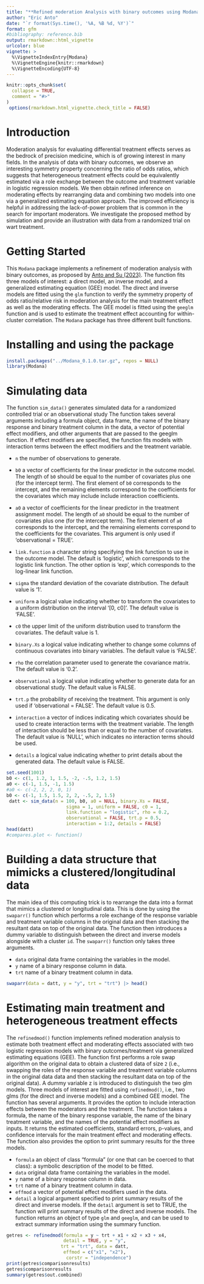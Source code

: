 ```yaml
---
title: "**Refined moderation Analysis with binary outcomes using Modana**"
author: "Eric Anto"
date: "`r format(Sys.time(), '%A, %B %d, %Y')`"
format: gfm
#bibliography: reference.bib
output: rmarkdown::html_vignette
urlcolor: blue
vignette: >
  %\VignetteIndexEntry{Modana}
  %\VignetteEngine{knitr::rmarkdown}
  %\VignetteEncoding{UTF-8}
---
```


```r
knitr::opts_chunk$set(
  collapse = TRUE,
  comment = "#>"
)
 options(rmarkdown.html_vignette.check_title = FALSE)
```

# Introduction
Moderation analysis for evaluating differential treatment effects serves as the bedrock of precision medicine, which is of growing interest in many fields. In the analysis of data with binary outcomes, we observe an interesting symmetry property concerning the ratio of odds ratios, which suggests that heterogeneous treatment effects could be equivalently estimated via a role exchange between the outcome and treatment variable in logistic regression models. We then obtain refined inference on moderating effects by rearranging data and combining two models into one via a generalized estimating equation approach. The improved efficiency is helpful in addressing the lack-of-power problem that is common in the search for important moderators. We investigate the proposed method by simulation and provide an illustration with data from a randomized trial on wart treatment.

# Getting Started

This `Modana` package implements a refinement of moderation analysis with binary outcomes, as proposed by [Anto and Su (2023)](https://journals.sagepub.com/doi/abs/10.1177/09622802231151206?journalCode=smma). The function fits three models of interest: a direct model, an inverse model, and a generalized estimating equation (GEE) model. The direct and inverse models are fitted using the `glm` function to verify the symmetry property of odds ratio/relative risk in moderation analysis for the main treatment effect as well as the moderating effects. The GEE model is fitted using the `geeglm` function and is used to estimate the treatment effect accounting for within-cluster correlation. The `Modana` package has three different built functions.


# Installing and using the package

```r
install.packages("../Modana_0.1.0.tar.gz", repos = NULL)
library(Modana)
```


# Simulating data
The function `sim_data()` generates simulated data for a randomized controlled trial or an observational study
The function takes several arguments including a formula object, data frame, the name of the binary response and binary treatment column in the data, a vector of potential effect modifiers, and other arguments that are passed to the geeglm function. If effect modifiers are specified, the function fits models with interaction terms between the effect modifiers and the treatment variable.

- `n`	the number of observations to generate.

- `b0`	a vector of coefficients for the linear predictor in the outcome model. The length of `b0` should be equal to the number of covariates plus one (for the intercept term). The first element of `b0` corresponds to the intercept, and the remaining elements correspond to the coefficients for the covariates which may include include interaction coefficients.

- `a0` 	a vector of coefficients for the linear predictor in the treatment assignment model. The length of `a0` should be equal to the number of covariates plus one (for the intercept term). The first element of `a0` corresponds to the intercept, and the remaining elements correspond to the coefficients for the covariates. This argument is only used if 'observational = TRUE'.

- `link.function`	a character string specifying the link function to use in the outcome model. The default is 'logistic', which corresponds to the logistic link function. The other option is 'exp', which corresponds to the log-linear link function.

- `sigma` 	the standard deviation of the covariate distribution. The default value is '1'.

- `uniform`	a logical value indicating whether to transform the covariates to a uniform distribution on the interval '[0, c0]'. The default value is 'FALSE'.

- `c0`	the upper limit of the uniform distribution used to transform the covariates. The default value is 1.

- `binary.Xs`	a logical value indicating whether to change some columns of continuous covariates into binary variables. The default value is 'FALSE'.

- `rho`	the correlation parameter used to generate the covariance matrix. The default value is '0.2'.

- `observational`	 a logical value indicating whether to generate data for an observational study. The default value is FALSE.

- `trt.p`	 the probability of receiving the treatment. This argument is only used if 'observational = FALSE'. The default value is 0.5.

- `interaction`	a vector of indices indicating which covariates should be used to create interaction terms with the treatment variable. The length of interaction should be less than or equal to the number of covariates. The default value is 'NULL', which indicates no interaction terms should be used.

- `details`	a logical value indicating whether to print details about the generated data. The default value is FALSE.

```r
set.seed(1001)
b0 <- c(1, 1.2, 1, 1.5, -2, -.5, 1.2, 1.5)
a0 <- c(-1, 1.5, -1, 1.5)
#a0 <- c(-2, 2, 2, 0, 1)
b0 <- c(-1, 1.5, 1.5, 2, 2, -.5, 2, 1.5)
 datt <- sim_data(n = 100, b0, a0 = NULL, binary.Xs = FALSE,
                      sigma = 1, uniform = FALSE, c0 = 1,
                      link.function = "logistic", rho = 0.2,
                      observational = FALSE, trt.p = 0.5,
                      interaction = 1:2, details = FALSE)
head(datt)
#compares.plot <- function() 
```

# Building a data structure that mimicks a clustered/longitudinal data 

The main idea of this computing trick is to rearrange the data into a format that mimics a clustered or longitudinal data. This is done by using the `swaparr()` function which performs a role exchange of the response variable and treatment variable columns in the original data and then stacking the resultant data on top of the original data. The function then introduces a dummy variable to distinguish between the direct and inverse models alongside with a cluster `id`. The `swaparr()` function only takes three arguments.

- `data` original data frame containing the variables in the model.
- `y` name of a binary response column in data.
- `trt`	name of a binary treatment column in data.


```r
swaparr(data = datt, y = "y", trt = "trt") |> head()
```

# Estimating main treatment and heterogeneous treatment effects
The `refinedmod()` function implements refined moderation analysis to estimate both treatment effect and moderating effects associated with two logistic regression models with binary outcomes/treatment via generalized estimating equations (GEE). 
The function first performs a role swap algorithm on the original data to obtain a clustered data of size `2` (i.e., swapping the roles of the response variable and treatment variable columns in the original data data and then stacking the resultant data on top of the original data). A dummy variable z is introduced to distinguish the two glm models. Three models of interest are fitted using `refinedmod()`, i.e., two glms (for the direct and inverse models) and a combined GEE model. The function has several arguments. It provides the option to include interaction effects between the moderators and the treatment. The function takes a formula, the name of the binary response variable, the name of the binary treatment variable, and the names of the potential effect modifiers as inputs. It returns the estimated coefficients, standard errors, p-values, and confidence intervals for the main treatment effect and moderating effects. The function also provides the option to print summary results for the three models.

- `formula`	an object of class "formula" (or one that can be coerced to that class): a symbolic description of the model to be fitted.
- `data` original data frame containing the variables in the model.
- `y` name of a binary response column in data.
- `trt`	name of a binary treatment column in data.
- `effmod`	a vector of potential effect modifiers used in the data.
- `detail`	a logical argument specified to print summary results of the direct and inverse models.
If the `detail` argument is set to TRUE, the function will print summary results of the direct and inverse models. The function returns an object of type `glm` and `geeglm`, and can be used to extract summary information using the summary function.

```r
getres <- refinedmod(formula = y ~ trt + x1 + x2 + x3 + x4,
                     detail = TRUE, y = "y",
                    trt = "trt", data = datt,
                     effmod = c("x1", "x2"),
                      corstr = "independence")
print(getres$comparisonresults)
getres$comparisonresults
summary(getres$out.combined)
```

